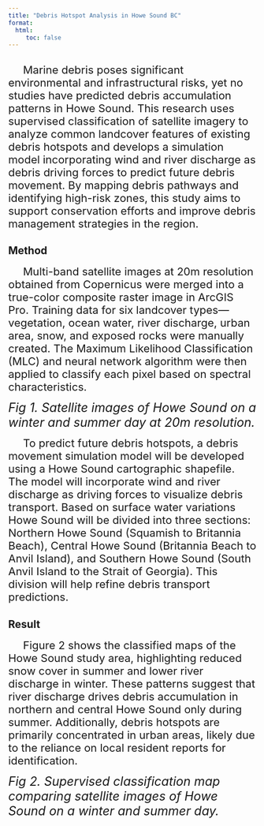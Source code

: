 ```yaml
---
title: "Debris Hotspot Analysis in Howe Sound BC"
format: 
  html:
     toc: false
---
```


## 
 <span style="font-size: 22px;"><span style="margin-right: 30px;"></span> Marine debris poses significant environmental and infrastructural risks, yet no studies have predicted debris accumulation patterns in Howe Sound. This research uses supervised classification of satellite imagery to analyze common landcover features of existing debris hotspots and develops a simulation model incorporating wind and river discharge as debris driving forces to predict future debris movement. By mapping debris pathways and identifying high-risk zones, this study aims to support conservation efforts and improve debris management strategies in the region.</span><br>
 

## Method
 <span style="font-size: 22px;"><span style="margin-right: 30px;"></span> Multi-band satellite images at 20m resolution obtained from Copernicus were merged into a true-color composite raster image in ArcGIS Pro. Training data for six landcover types—vegetation, ocean water, river discharge, urban area, snow, and exposed rocks were manually created. The Maximum Likelihood Classification (MLC) and neural network algorithm were then applied to classify each pixel based on spectral characteristics.</span><br>

<!-- Container for the side-by-side slider -->
<div id="comparison-slider-1" style="width: 80%; max-width: 800px; margin: auto;"></div>

<!-- Load JuxtaposeJS for the sliding effect -->
<link rel="stylesheet" href="https://cdn.knightlab.com/libs/juxtapose/latest/css/juxtapose.css">
<script src="https://cdn.knightlab.com/libs/juxtapose/latest/js/juxtapose.js"></script>

<!-- Initialize the comparison slider -->
<script>
  new juxtapose.JXSlider('#comparison-slider-1', [
    {
      src: 'images/Winter_Unclassified.png',
      label: 'Winter'
    },
    {
      src: 'images/Summer_Unclassified.png',
      label: 'Summer'
    }
  ], {
    animate: true,
    showLabels: true,
    showCredits: false,
    startingPosition: "50%"
  });
</script>
[*Fig 1. Satellite images of Howe Sound on a winter and summer day at 20m resolution.*]{style="font-size: 25px;"}<br>

 <span style="font-size: 22px;"><span style="margin-right: 30px;"></span>To predict future debris hotspots, a debris movement simulation model will be developed using a Howe Sound cartographic shapefile. The model will incorporate wind and river discharge as driving forces to visualize debris transport. Based on surface water variations Howe Sound will be divided into three sections: Northern Howe Sound (Squamish to Britannia Beach), Central Howe Sound (Britannia Beach to Anvil Island), and Southern Howe Sound (South Anvil Island to the Strait of Georgia). This division will help refine debris transport predictions.</span><br>


## Result

 <span style="font-size: 22px;"><span style="margin-right: 30px;"></span> Figure 2 shows the classified maps of the Howe Sound study area, highlighting reduced snow cover in summer and lower river discharge in winter. These patterns suggest that river discharge drives debris accumulation in northern and central Howe Sound only during summer. Additionally, debris hotspots are primarily concentrated in urban areas, likely due to the reliance on local resident reports for identification. </span><br>


<!-- Container for the side-by-side slider -->
<div id="comparison-slider-2" style="width: 80%; max-width: 800px; margin: auto;"></div>

<!-- Load JuxtaposeJS for the sliding effect -->
<link rel="stylesheet" href="https://cdn.knightlab.com/libs/juxtapose/latest/css/juxtapose.css">
<script src="https://cdn.knightlab.com/libs/juxtapose/latest/js/juxtapose.js"></script>

<!-- Initialize the comparison slider -->
<script>
  new juxtapose.JXSlider('#comparison-slider-2', [
    {
      src: 'images/Winter_Classified.png',
      label: 'Winter'
    },
    {
      src: 'images/Summer_Classified.png',
      label: 'Summer'
    }
  ], {
    animate: true,
    showLabels: true,
    showCredits: false,
    startingPosition: "50%"
  });
</script>
[*Fig 2. Supervised classification map comparing satellite images of Howe Sound on a winter and summer day.*]{style="font-size: 25px;"}<br><br><br><br><br>
